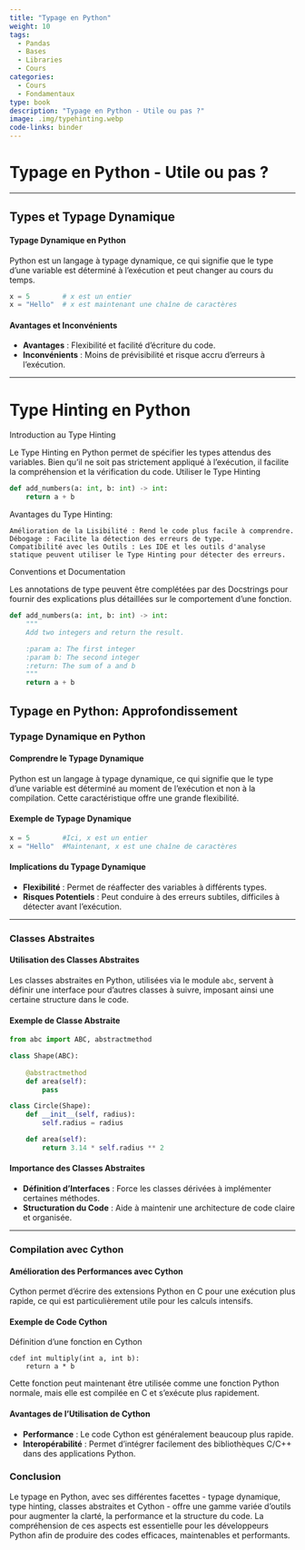 ```yaml
---
title: "Typage en Python"
weight: 10
tags:
  - Pandas
  - Bases
  - Libraries
  - Cours
categories:
  - Cours
  - Fondamentaux
type: book
description: "Typage en Python - Utile ou pas ?"
image: .img/typehinting.webp
code-links: binder
---
```


# Typage en Python - Utile ou pas ?

---

## Types et Typage Dynamique

#### Typage Dynamique en Python
Python est un langage à typage dynamique, ce qui signifie que le type d'une variable est déterminé à l'exécution et peut changer au cours du temps.

```python
x = 5        # x est un entier
x = "Hello"  # x est maintenant une chaîne de caractères
```

#### Avantages et Inconvénients
- **Avantages** : Flexibilité et facilité d'écriture du code.
- **Inconvénients** : Moins de prévisibilité et risque accru d'erreurs à l'exécution.

---

# Type Hinting en Python
Introduction au Type Hinting

Le Type Hinting en Python permet de spécifier les types attendus des variables. Bien qu'il ne soit pas strictement appliqué à l'exécution, il facilite la compréhension et la vérification du code.
Utiliser le Type Hinting

```python
def add_numbers(a: int, b: int) -> int:
    return a + b
```

Avantages du Type Hinting:

    Amélioration de la Lisibilité : Rend le code plus facile à comprendre.
    Débogage : Facilite la détection des erreurs de type.
    Compatibilité avec les Outils : Les IDE et les outils d'analyse statique peuvent utiliser le Type Hinting pour détecter des erreurs.

Conventions et Documentation

Les annotations de type peuvent être complétées par des Docstrings pour fournir des explications plus détaillées sur le comportement d'une fonction.

```python
def add_numbers(a: int, b: int) -> int:
    """
    Add two integers and return the result.

    :param a: The first integer
    :param b: The second integer
    :return: The sum of a and b
    """
    return a + b
```

## Typage en Python: Approfondissement

### Typage Dynamique en Python

#### Comprendre le Typage Dynamique
Python est un langage à typage dynamique, ce qui signifie que le type d'une variable est déterminé au moment de l'exécution et non à la compilation. Cette caractéristique offre une grande flexibilité.

#### Exemple de Typage Dynamique

```python
x = 5        #Ici, x est un entier
x = "Hello"  #Maintenant, x est une chaîne de caractères
```

#### Implications du Typage Dynamique
- **Flexibilité** : Permet de réaffecter des variables à différents types.
- **Risques Potentiels** : Peut conduire à des erreurs subtiles, difficiles à détecter avant l'exécution.

---

### Classes Abstraites

#### Utilisation des Classes Abstraites
Les classes abstraites en Python, utilisées via le module `abc`, servent à définir une interface pour d'autres classes à suivre, imposant ainsi une certaine structure dans le code.

#### Exemple de Classe Abstraite
```python
from abc import ABC, abstractmethod

class Shape(ABC):
    
    @abstractmethod
    def area(self):
        pass

class Circle(Shape):
    def __init__(self, radius):
        self.radius = radius

    def area(self):
        return 3.14 * self.radius ** 2
```


#### Importance des Classes Abstraites
- **Définition d'Interfaces** : Force les classes dérivées à implémenter certaines méthodes.
- **Structuration du Code** : Aide à maintenir une architecture de code claire et organisée.

---

### Compilation avec Cython

#### Amélioration des Performances avec Cython
Cython permet d'écrire des extensions Python en C pour une exécution plus rapide, ce qui est particulièrement utile pour les calculs intensifs.

#### Exemple de Code Cython
Définition d'une fonction en Cython


```
cdef int multiply(int a, int b):
    return a * b
```

Cette fonction peut maintenant être utilisée comme une fonction Python normale, mais elle est compilée en C et s'exécute plus rapidement.

#### Avantages de l'Utilisation de Cython
- **Performance** : Le code Cython est généralement beaucoup plus rapide.
- **Interopérabilité** : Permet d'intégrer facilement des bibliothèques C/C++ dans des applications Python.

### Conclusion
Le typage en Python, avec ses différentes facettes - typage dynamique, type hinting, classes abstraites et Cython - offre une gamme variée d'outils pour augmenter la clarté, la performance et la structure du code. La compréhension de ces aspects est essentielle pour les développeurs Python afin de produire des codes efficaces, maintenables et performants.

